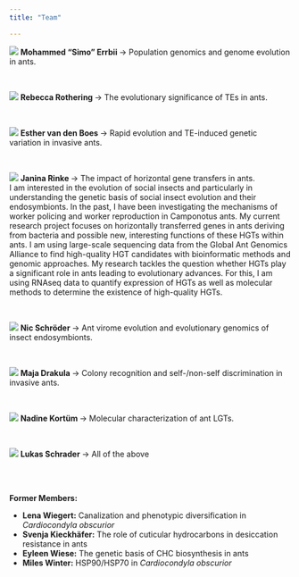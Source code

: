 ```yaml
---
title: "Team"

---
```


<div class="people">
  <p class="people">
  <img class="people" src="files/people/simo.png">  <b>
  Mohammed "Simo" Errbii
  </b>  &rarr; 
  Population genomics and genome evolution in ants. 
  <br>
  </p>
</div>


<br>
<div class="people">
  <p class="people">
  <img class="people" src="files/people/na.png">
  <b>
  Rebecca Rothering
  </b>  &rarr; 
  The evolutionary significance of TEs in ants.
  <br>
  </p>
</div>

<br>
<div class="people">
  <p class="people">
  <img class="people" src="files/people/esther.jpg">
  <b>
  Esther van den Boes
  </b>  &rarr; 
  Rapid evolution and TE-induced genetic variation in invasive ants.
  <br>
  </p>
</div>

<br>
<div class="people">
  <p class="people">
  <img class="people" src="files/people/janina.png">
  <b>
  Janina Rinke
  </b>  &rarr; 
  The impact of horizontal gene transfers in ants.<br>
  I am interested in the evolution of social insects and particularly in understanding the genetic basis of social insect evolution and their endosymbionts. 
In the past, I have been investigating the mechanisms of worker policing and worker reproduction in Camponotus ants.
My current research project focuses on horizontally transferred genes in ants deriving from bacteria and possible new, interesting functions of these HGTs within ants. I am using large-scale sequencing data from the Global Ant Genomics Alliance to find high-quality HGT candidates with bioinformatic methods and genomic approaches. My research tackles the question whether HGTs play a significant role in ants leading to evolutionary advances. For this, I am using RNAseq data to quantify expression of HGTs as well as molecular methods to determine the existence of high-quality HGTs.
  <br>
  </p>
</div>

<br>
<div class="people">
  <p class="people">
  <img class="people" src="files/people/nic.jpg">
  <b>
  Nic Schröder
  </b>  &rarr; 
  Ant virome evolution and evolutionary genomics of insect endosymbionts.
  <br>
  </p>
</div>

<br>
<div class="people">
  <p class="people">
  <img class="people" src="files/people/maja.jpg">
  <b>
  Maja Drakula
  </b>  &rarr; 
  Colony recognition and self-/non-self discrimination in invasive ants.
  <br>
  </p>
</div>

<br>
<div class="people">
  <p class="people">
  <img class="people" src="files/people/nadine.jpg">
  <b>
  Nadine Kortüm
  </b>  &rarr; 
  Molecular characterization of ant LGTs.
  <br>
  </p>
</div>

<br>
<div class="people">
  <p class="people">
  <img class="people" src="files/people/lukas.png">
  <b>
  Lukas Schrader
  </b>  &rarr; 
  All of the above
  <br>
  </p>
</div>

<br><br>

**Former Members:**

  - **Lena Wiegert:** Canalization and phenotypic diversification in *Cardiocondyla obscurior*
  - **Svenja Kieckhäfer:** The role of cuticular hydrocarbons in desiccation resistance in ants
  - **Eyleen Wiese:** The genetic basis of CHC biosynthesis in ants
  - **Miles Winter:** HSP90/HSP70 in *Cardiocondyla obscurior*

